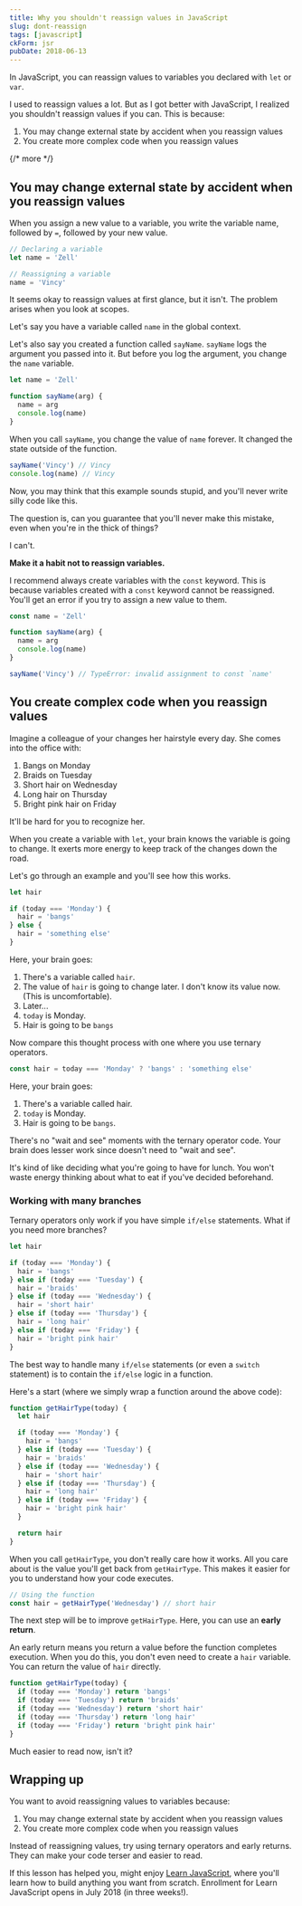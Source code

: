 ```yaml
---
title: Why you shouldn't reassign values in JavaScript
slug: dont-reassign
tags: [javascript]
ckForm: jsr
pubDate: 2018-06-13
---
```


In JavaScript, you can reassign values to variables you declared with `let` or `var`.

I used to reassign values a lot. But as I got better with JavaScript, I realized you shouldn't reassign values if you can. This is because:

1. You may change external state by accident when you reassign values
2. You create more complex code when you reassign values

{/* more */}

<div class='jsCkClone' data-should-not-clone></div>

## You may change external state by accident when you reassign values

When you assign a new value to a variable, you write the variable name, followed by `=`, followed by your new value.

```js
// Declaring a variable
let name = 'Zell'

// Reassigning a variable
name = 'Vincy'
```

It seems okay to reassign values at first glance, but it isn't. The problem arises when you look at scopes.

Let's say you have a variable called `name` in the global context.

Let's also say you created a function called `sayName`. `sayName` logs the argument you passed into it. But before you log the argument, you change the `name` variable.

```js
let name = 'Zell'

function sayName(arg) {
  name = arg
  console.log(name)
}
```

When you call `sayName`, you change the value of `name` forever. It changed the state outside of the function.

```js
sayName('Vincy') // Vincy
console.log(name) // Vincy
```

Now, you may think that this example sounds stupid, and you'll never write silly code like this.

The question is, can you guarantee that you'll never make this mistake, even when you're in the thick of things?

I can't.

**Make it a habit not to reassign variables.**

I recommend always create variables with the `const` keyword. This is because variables created with a `const` keyword cannot be reassigned. You'll get an error if you try to assign a new value to them.

```js
const name = 'Zell'

function sayName(arg) {
  name = arg
  console.log(name)
}

sayName('Vincy') // TypeError: invalid assignment to const `name'
```

## You create complex code when you reassign values

Imagine a colleague of your changes her hairstyle every day. She comes into the office with:

1. Bangs on Monday
2. Braids on Tuesday
3. Short hair on Wednesday
4. Long hair on Thursday
5. Bright pink hair on Friday

It'll be hard for you to recognize her.

When you create a variable with `let`, your brain knows the variable is going to change. It exerts more energy to keep track of the changes down the road.

Let's go through an example and you'll see how this works.

```js
let hair

if (today === 'Monday') {
  hair = 'bangs'
} else {
  hair = 'something else'
}
```

Here, your brain goes:

1. There's a variable called `hair`.
2. The value of `hair` is going to change later. I don't know its value now. (This is uncomfortable).
3. Later...
4. `today` is Monday.
5. Hair is going to be `bangs`

Now compare this thought process with one where you use ternary operators.

```js
const hair = today === 'Monday' ? 'bangs' : 'something else'
```

Here, your brain goes:

1. There's a variable called hair.
2. `today` is Monday.
3. Hair is going to be `bangs`.

There's no "wait and see" moments with the ternary operator code. Your brain does lesser work since doesn't need to "wait and see".

It's kind of like deciding what you're going to have for lunch. You won't waste energy thinking about what to eat if you've decided beforehand.

### Working with many branches

Ternary operators only work if you have simple `if/else` statements. What if you need more branches?

```js
let hair

if (today === 'Monday') {
  hair = 'bangs'
} else if (today === 'Tuesday') {
  hair = 'braids'
} else if (today === 'Wednesday') {
  hair = 'short hair'
} else if (today === 'Thursday') {
  hair = 'long hair'
} else if (today === 'Friday') {
  hair = 'bright pink hair'
}
```

The best way to handle many `if/else` statements (or even a `switch` statement) is to contain the `if/else` logic in a function.

Here's a start (where we simply wrap a function around the above code):

```js
function getHairType(today) {
  let hair

  if (today === 'Monday') {
    hair = 'bangs'
  } else if (today === 'Tuesday') {
    hair = 'braids'
  } else if (today === 'Wednesday') {
    hair = 'short hair'
  } else if (today === 'Thursday') {
    hair = 'long hair'
  } else if (today === 'Friday') {
    hair = 'bright pink hair'
  }

  return hair
}
```

When you call `getHairType`, you don't really care how it works. All you care about is the value you'll get back from `getHairType`. This makes it easier for you to understand how your code executes.

```js
// Using the function
const hair = getHairType('Wednesday') // short hair
```

The next step will be to improve `getHairType`. Here, you can use an **early return**.

An early return means you return a value before the function completes execution. When you do this, you don't even need to create a `hair` variable. You can return the value of `hair` directly.

```js
function getHairType(today) {
  if (today === 'Monday') return 'bangs'
  if (today === 'Tuesday') return 'braids'
  if (today === 'Wednesday') return 'short hair'
  if (today === 'Thursday') return 'long hair'
  if (today === 'Friday') return 'bright pink hair'
}
```

Much easier to read now, isn't it?

## Wrapping up

You want to avoid reassigning values to variables because:

1. You may change external state by accident when you reassign values
2. You create more complex code when you reassign values

Instead of reassigning values, try using ternary operators and early returns. They can make your code terser and easier to read.

If this lesson has helped you, might enjoy [Learn JavaScript](https://learnjavascript.today), where you'll learn how to build anything you want from scratch. Enrollment for Learn JavaScript opens in July 2018 (in three weeks!).
